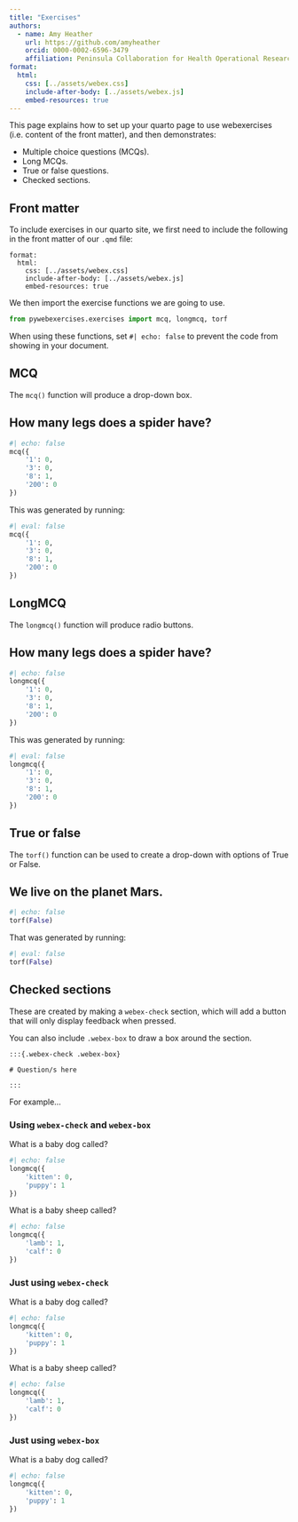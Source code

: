 ```yaml
---
title: "Exercises"
authors:
  - name: Amy Heather
    url: https://github.com/amyheather
    orcid: 0000-0002-6596-3479
    affiliation: Peninsula Collaboration for Health Operational Research and Data Science (PenCHORD), University of Exeter Medical School
format: 
  html:
    css: [../assets/webex.css]
    include-after-body: [../assets/webex.js]
    embed-resources: true 
---
```


This page explains how to set up your quarto page to use webexercises (i.e. content of the front matter), and then demonstrates:

* Multiple choice questions (MCQs).
* Long MCQs.
* True or false questions.
* Checked sections.

## Front matter

To include exercises in our quarto site, we first need to include the following in the front matter of our `.qmd` file:

```
format: 
  html:
    css: [../assets/webex.css]
    include-after-body: [../assets/webex.js]
    embed-resources: true 
```

We then import the exercise functions we are going to use.

```python
from pywebexercises.exercises import mcq, longmcq, torf
```

When using these functions, set `#| echo: false` to prevent the code from showing in your document.

## MCQ

The `mcq()` function will produce a drop-down box.

:::{.callout-note}

## How many legs does a spider have?

```python
#| echo: false
mcq({
    '1': 0,
    '3': 0,
    '8': 1,
    '200': 0
})
```

:::

This was generated by running:

```python
#| eval: false
mcq({
    '1': 0,
    '3': 0,
    '8': 1,
    '200': 0
})
```

## LongMCQ

The `longmcq()` function will produce radio buttons.

:::{.callout-note}

## How many legs does a spider have?

```python
#| echo: false
longmcq({
    '1': 0,
    '3': 0,
    '8': 1,
    '200': 0
})
```

:::

This was generated by running:

```python
#| eval: false
longmcq({
    '1': 0,
    '3': 0,
    '8': 1,
    '200': 0
})
```

## True or false

The `torf()` function can be used to create a drop-down with options of True or False.

:::{.callout-note}

## We live on the planet Mars.

```python
#| echo: false
torf(False)
```

:::

That was generated by running:

```python
#| eval: false
torf(False)
```

## Checked sections

These are created by making a `webex-check` section, which will add a button that will only display feedback when pressed.

You can also include `.webex-box` to draw a box around the section.

```
:::{.webex-check .webex-box}

# Question/s here

:::
```

For example...

### Using `webex-check` and `webex-box`

:::{.webex-check .webex-box}

What is a baby dog called?

```python
#| echo: false
longmcq({
    'kitten': 0,
    'puppy': 1
})
```

What is a baby sheep called?

```python
#| echo: false
longmcq({
    'lamb': 1,
    'calf': 0
})
```

:::

### Just using `webex-check`

:::{.webex-check}

What is a baby dog called?

```python
#| echo: false
longmcq({
    'kitten': 0,
    'puppy': 1
})
```

What is a baby sheep called?

```python
#| echo: false
longmcq({
    'lamb': 1,
    'calf': 0
})
```

:::

### Just using `webex-box`

:::{.webex-box}

What is a baby dog called?

```python
#| echo: false
longmcq({
    'kitten': 0,
    'puppy': 1
})
```

:::